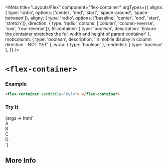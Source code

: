 


<Meta
  title="Layouts/Flex"
  component="flex-container"
  argTypes={{
    alignx: { type: 'radio', options: ['center', 'end', 'start', 'space-around', 'space-between']},
    aligny: { type: 'radio', options: ['baseline', 'center', 'end', 'start', 'stretch']},
    direction: { type: 'radio', options: ['column', 'column-reverse', 'row', 'row-reverse']},
    fillcontainer: { type: 'boolean', description: 'Ensure the container stretches the full width and height of parent container' },
    mobcolumn: { type: 'boolean', description: 'In mobile display in column direction - NOT YET' },
    wrap: { type: 'boolean' },
    renderlist: { type: 'boolean' },
  }}
/>

# `<flex-container>`

### Example

```html
<flex-container cardtitle="Kyle"> </flex-container>
```

### Try It

<Canvas withSource="open" >
  <Story name="Build Your Own" component="flex-container" args={{
    alignx: 'center',
    aligny: 'center',
    direction: 'row',
    fillcontainer: false,
    mobcolumn: false,
    wrap: false,
    renderlist: false,
  }}>
    {args => html`
<flex-container
    alignx="${ifDefined(args.alignx || undefined)}"
    aligny="${ifDefined(args.aligny || undefined)}"
    direction="${ifDefined(args.direction || undefined)}"
    ?fillcontainer="${args.fillcontainer}"
    ?mobcolumn="${args.mobcolumn}"
    ?wrap="${args.wrap}"
    ?renderlist="${args.renderlist}">
  <div>A</div>
  <div>B</div>
  <div>C</div>
  <div>D</div>
</flex-container>
    `}
  </Story>
</Canvas>

<ArgsTable story="Build Your Own"/>

## More Info

<Description markdown={readme} />
